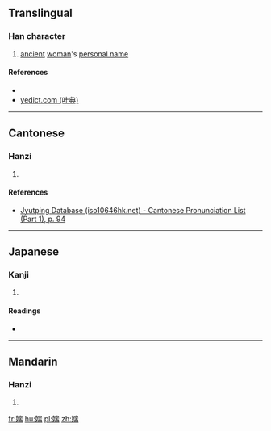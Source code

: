 ==Translingual==

===Han character===
{{Han char|rn=38|rad=女|as=09|sn=12|four=42427|canj=VUMB|ids=⿰女耑}}

# [[ancient]] [[woman]]'s [[personal name]]

====References====
* {{Han ref|kx=0266.310|dkj=06492|hdz=21066.060|uh=5A8F|ud=23183|bh=D8CD|bd=55501}}
*[http://yedict.com/htm/5A/5A8F.htm yedict.com (叶典)]

----

==Cantonese==

===Hanzi===
{{yue-hanzi|jyut=[[dyun1]]|y=dyun1}}

# {{defn|lang=yue|sort=女09}}

====References====
* [http://www.iso10646hk.net/jp/document/download.jsp Jyutping Database (iso10646hk.net) - Cantonese Pronunciation List (Part 1), p. 94]

----

==Japanese==

===Kanji===
{{ja-kanji|grade=|rs=女09}}

# {{defn|lang=ja|sort=女09}}

====Readings====
* {{ja-readings|on=[[たん]] (tan)|kun=}}

----

==Mandarin==

===Hanzi===
{{cmn-hanzi|pin=[[duān]] ([[duan1]])|wg=tuan<sup>1</sup>}}

# {{defn|lang=cmn|sort=女09}}

[[fr:媏]]
[[hu:媏]]
[[pl:媏]]
[[zh:媏]]